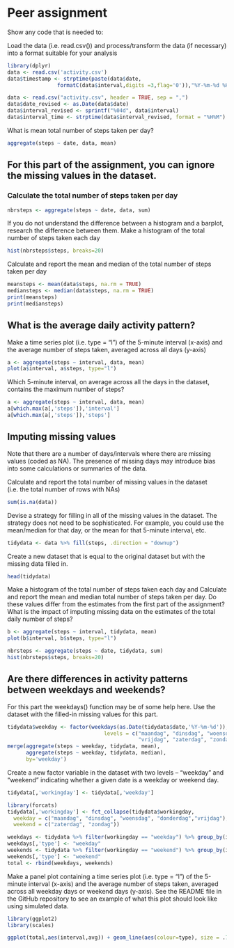 # Peer assignment

Show any code that is needed to:

Load the data (i.e. read.csv()) and process/transform the data (if necessary) into a format suitable for your analysis
```r
library(dplyr)
data <- read.csv('activity.csv')
data$timestamp <- strptime(paste(data$date,
                formatC(data$interval,digits =3,flag='0')),"%Y-%m-%d %H%M")

```




```r
data <- read.csv("activity.csv", header = TRUE, sep = ",")
data$date_revised <- as.Date(data$date)
data$interval_revised <- sprintf("%04d", data$interval)
data$interval_time <- strptime(data$interval_revised, format = "%H%M")
```




What is mean total number of steps taken per day?
```r
aggregate(steps ~ date, data, mean)
```
## For this part of the assignment, you can ignore the missing values in the dataset.

### Calculate the total number of steps taken per day
```r
nbrsteps <- aggregate(steps ~ date, data, sum)

```


If you do not understand the difference between a histogram and a barplot, research the difference between them. Make a histogram of the total number of steps taken each day
```r
hist(nbrsteps$steps, breaks=20)
```

Calculate and report the mean and median of the total number of steps taken per day
```r
meansteps <- mean(data$steps, na.rm = TRUE)
mediansteps <- median(data$steps, na.rm = TRUE)
print(meansteps)
print(mediansteps)
```

## What is the average daily activity pattern?

Make a time series plot (i.e. type = "l") of the 5-minute interval (x-axis) and the average number of steps taken, averaged across all days (y-axis)
```r
a <- aggregate(steps ~ interval, data, mean)
plot(a$interval, a$steps, type="l")
```


Which 5-minute interval, on average across all the days in the dataset, contains the maximum number of steps?
```r
a <- aggregate(steps ~ interval, data, mean)
a[which.max(a[,'steps']),'interval']
a[which.max(a[,'steps']),'steps']
```


## Imputing missing values

Note that there are a number of days/intervals where there are missing values (coded as NA). The presence of missing days may introduce bias into some calculations or summaries of the data.

Calculate and report the total number of missing values in the dataset (i.e. the total number of rows with NAs)
```r
sum(is.na(data))
```


Devise a strategy for filling in all of the missing values in the dataset. The strategy does not need to be sophisticated. For example, you could use the mean/median for that day, or the mean for that 5-minute interval, etc.

```r
tidydata <- data %>% fill(steps, .direction = "downup")
```

Create a new dataset that is equal to the original dataset but with the missing data filled in.
```r
head(tidydata)
```


Make a histogram of the total number of steps taken each day and Calculate and report the mean and median total number of steps taken per day. Do these values differ from the estimates from the first part of the assignment? What is the impact of imputing missing data on the estimates of the total daily number of steps?
```r
b <- aggregate(steps ~ interval, tidydata, mean)
plot(b$interval, b$steps, type="l")

nbrsteps <- aggregate(steps ~ date, tidydata, sum)
hist(nbrsteps$steps, breaks=20)

```
## Are there differences in activity patterns between weekdays and weekends?
For this part the weekdays() function may be of some help here. Use the dataset with the filled-in missing values for this part.
```r
tidydata$weekday <- factor(weekdays(as.Date(tidydata$date,'%Y-%m-%d')),
                               levels = c("maandag", "dinsdag", "woensdag", "donderdag",
                                          "vrijdag", "zaterdag", "zondag"))
merge(aggregate(steps ~ weekday, tidydata, mean),
      aggregate(steps ~ weekday, tidydata, median),
      by='weekday')

```


Create a new factor variable in the dataset with two levels – “weekday” and “weekend” indicating whether a given date is a weekday or weekend day.
```r
tidydata[,'workingday'] <- tidydata[,'weekday']

library(forcats)
tidydata[,'workingday'] <- fct_collapse(tidydata$workingday,
  weekday = c("maandag", "dinsdag", "woensdag", "donderdag","vrijdag"),
  weekend = c("zaterdag", "zondag"))

weekdays <- tidydata %>% filter(workingday == "weekday") %>% group_by(interval) %>% summarise(avg=mean(steps))
weekdays[,'type'] <- "weekday"
weekends <- tidydata %>% filter(workingday == "weekend") %>% group_by(interval) %>% summarise(avg=mean(steps))
weekends[,'type'] <- "weekend"
total <- rbind(weekdays, weekends)
```


Make a panel plot containing a time series plot (i.e. type = "l") of the 5-minute interval (x-axis) and the average number of steps taken, averaged across all weekday days or weekend days (y-axis). See the README file in the GitHub repository to see an example of what this plot should look like using simulated data.
```r


library(ggplot2)
library(scales)

ggplot(total,aes(interval,avg)) + geom_line(aes(colour=type), size = .7) + labs(x = "Interval", y="Number of steps", title = "Average daily activity pattern")
```

